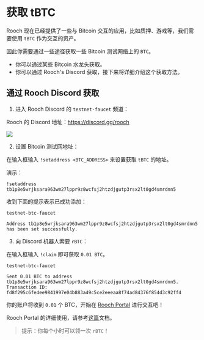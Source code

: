 # 获取 tBTC

Rooch 现在已经提供了一些与 Bitcoin 交互的应用，比如质押、游戏等，我们需要使用 `tBTC` 作为交互的资产。

因此你需要通过一些途径获取一些 Bitcoin 测试网络上的 `BTC`。

- 你可以通过某些 Bitcoin 水龙头获取。
- 你可以通过 Rooch's Discord 获取，接下来将详细介绍这个获取方法。

## 通过 Rooch Discord 获取

1. 进入 Rooch Discord 的 `testnet-faucet` 频道：

Rooch 的 Discord 地址：https://discord.gg/rooch

![](/docs/portal/discord-gas-channel.png)

2. 设置 Bitcoin 测试网地址：

在输入框输入 `!setaddress <BTC_ADDRESS>` 来设置获取 `tBTC` 的地址。

演示：

```
!setaddress tb1p8e5wrjksara963wm27lppr9z8wcfsj2htzdjgutp3rsx2lt0gd4smrdnn5
```

收到下面的提示表示已成功添加：

```
testnet-btc-faucet

Address tb1p8e5wrjksara963wm27lppr9z8wcfsj2htzdjgutp3rsx2lt0gd4smrdnn5 has been set successfully.
```

[](/docs/get-test-coin/get-rbtc/set-address.png)

3. 向 Discord 机器人索要 `rBTC`：

在输入框输入 `!claim` 即可获取 `0.01 BTC`。

```
testnet-btc-faucet

Sent 0.01 BTC to address tb1p8e5wrjksara963wm27lppr9z8wcfsj2htzdjgutp3rsx2lt0gd4smrdnn5. Transaction ID: fd8f295c6fe4ee9841997e04b883a49c5ce2eeeaa8f74ad84376f854d3c92ff4
```

[](/docs/get-test-coin/get-rbtc/claim-btc.png)

你的账户将收到 `0.01` 个 BTC，开始在 [Rooch Portal](https://portal.rooch.network/) 进行交互吧！

Rooch Portal 的详细使用，请参考[这篇](https://rooch.network/zh-CN/learn/miscellaneous/portal)文档。

> 提示：你每个小时可以领一次 `rBTC`！
